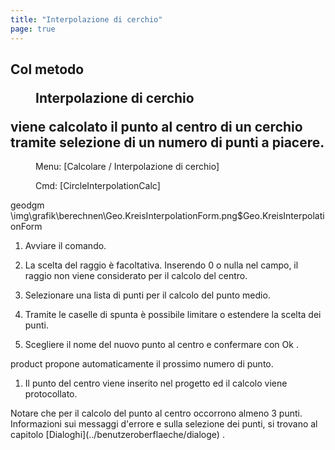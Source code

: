 ```yaml
---
title: "Interpolazione di cerchio"
page: true
---
```

## Col metodo  <Menu>Interpolazione di cerchio</Menu>  viene calcolato il punto al centro di un cerchio tramite selezione di un numero di punti a piacere.
 <Menu> Menu: [Calcolare / Interpolazione di cerchio] </Menu> 
 <Menu> Cmd: [CircleInterpolationCalc] </Menu> 

 <Placeholder>geodgm</Placeholder><Image>\img\grafik\berechnen\Geo.KreisInterpolationForm.png$Geo.KreisInterpolationForm</Image>


1. Avviare il comando.

2. La scelta del raggio &#232; facoltativa. Inserendo 0 o nulla nel campo, il raggio non viene considerato per il calcolo del centro.

3. Selezionare una lista di punti per il calcolo del punto medio. 

4. Tramite le caselle di spunta &#232; possibile limitare o estendere la scelta dei punti.

5. Scegliere il nome del nuovo punto al centro e confermare con <Border>   Ok   </Border> .



<Success>
 <Placeholder>product</Placeholder> propone automaticamente il prossimo numero di punto.
</Success>


1. Il punto del centro viene inserito nel progetto ed il calcolo viene protocollato.




<Success>
Notare che per il calcolo del punto al centro occorrono almeno 3 punti.
</Success>

<Success>
Informazioni sui messaggi d&#39;errore e sulla selezione dei punti, si trovano al capitolo [Dialoghi](../benutzeroberflaeche/dialoge)
.
</Success>
